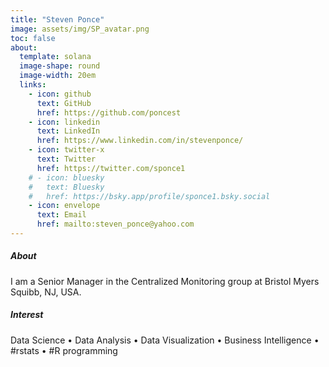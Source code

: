 ```yaml
---
title: "Steven Ponce" 
image: assets/img/SP_avatar.png
toc: false 
about: 
  template: solana    
  image-shape: round
  image-width: 20em
  links:
    - icon: github
      text: GitHub
      href: https://github.com/poncest
    - icon: linkedin 
      text: LinkedIn
      href: https://www.linkedin.com/in/stevenponce/
    - icon: twitter-x
      text: Twitter
      href: https://twitter.com/sponce1
    # - icon: bluesky
    #   text: Bluesky
    #   href: https://bsky.app/profile/sponce1.bsky.social
    - icon: envelope
      text: Email
      href: mailto:steven_ponce@yahoo.com
---
```


##### **About**

::: {#hero-heading}
I am a Senior Manager in the Centralized Monitoring group at Bristol Myers Squibb, NJ, USA.

##### **Interest**

Data Science • Data Analysis • Data Visualization • Business Intelligence • #rstats • #R programming

##### 
:::
